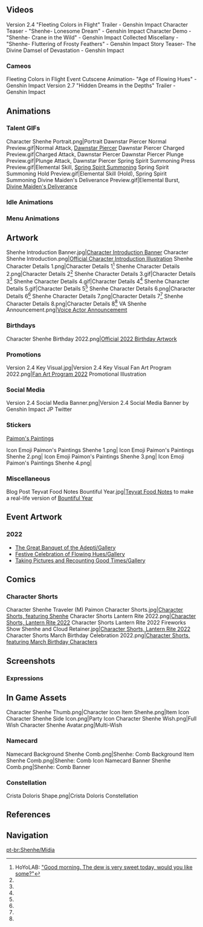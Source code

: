 {{CharacterTabs}}
<!-- Only media posted by HoYoverse. This includes artwork (made in-house or commissioned) and promotional videos. The exception is GIFs of the character using their talents. Make sure to cite the source. -->
==Videos==
<gallery hideaddbutton="true" captionalign="center">
Version 2.4 "Fleeting Colors in Flight" Trailer - Genshin Impact
Character Teaser - "Shenhe- Lonesome Dream" - Genshin Impact
Character Demo - "Shenhe- Crane in the Wild" - Genshin Impact
Collected Miscellany - "Shenhe- Fluttering of Frosty Feathers" - Genshin Impact
Story Teaser- The Divine Damsel of Devastation - Genshin Impact
</gallery>

===Cameos===
<gallery hideaddbutton="true" captionalign="center">
Fleeting Colors in Flight Event Cutscene Animation- "Age of Flowing Hues" - Genshin Impact
Version 2.7 "Hidden Dreams in the Depths" Trailer - Genshin Impact
</gallery>

==Animations==
===Talent GIFs===
<gallery hideaddbutton="true" captionalign="center">
Character Shenhe Portrait.png|Portrait
Dawnstar Piercer Normal Preview.gif|Normal Attack, [[Dawnstar Piercer]]
Dawnstar Piercer Charged Preview.gif|Charged Attack, Dawnstar Piercer
Dawnstar Piercer Plunge Preview.gif|Plunge Attack, Dawnstar Piercer
Spring Spirit Summoning Press Preview.gif|Elemental Skill, [[Spring Spirit Summoning]]
Spring Spirit Summoning Hold Preview.gif|Elemental Skill (Hold), Spring Spirit Summoning
Divine Maiden's Deliverance Preview.gif|Elemental Burst, [[Divine Maiden's Deliverance]]
</gallery>

===Idle Animations===
{{Preview
|size=180px
|file1    = Idle Shenhe 1
|file2    = Idle Shenhe 2
}}
===Menu Animations===
{{Preview
|size=180px
|file1    = Talent Menu Shenhe
|file2    = Weapon Menu Shenhe
}}

==Artwork==
<!-- Hide unused sections. Try to keep images in chronological order, based on release date. May reformat gallery once images flood, and then make subheadings and group images. -->
<gallery hideaddbutton="true" captionalign="center">
Shenhe Introduction Banner.jpg|[https://www.hoyolab.com/article/1433798 Character Introduction Banner]
Character Shenhe Introduction.png|[https://twitter.com/genshinimpact/status/1462722526686199808 Official Character Introduction Illustration]
Shenhe Character Details 1.png|Character Details 1<ref name="charDetails">HoYoLAB: [https://www.hoyolab.com/article/1815443 "Good morning. The dew is very sweet today, would you like some?"]</ref>
Shenhe Character Details 2.png|Character Details 2<ref name="charDetails" />
Shenhe Character Details 3.gif|Character Details 3<ref name="charDetails" />
Shenhe Character Details 4.gif|Character Details 4<ref name="charDetails" />
Shenhe Character Details 5.gif|Character Details 5<ref name="charDetails" />
Shenhe Character Details 6.png|Character Details 6<ref name="charDetails" />
Shenhe Character Details 7.png|Character Details 7<ref name="charDetails" />
Shenhe Character Details 8.png|Character Details 8<ref name="charDetails" />
VA Shenhe Announcement.png|[https://twitter.com/genshinimpact/status/1476432865655017474 Voice Actor Announcememt]
</gallery>

===Birthdays===
<gallery hideaddbutton="true" captionalign="center">
Character Shenhe Birthday 2022.png|[https://twitter.com/GenshinImpact/status/1501769818986455041 Official 2022 Birthday Artwork]
</gallery>
<!--
===Holiday===
<gallery hideaddbutton="true" captionalign="center">

</gallery>
-->
===Promotions===
<gallery hideaddbutton="true" captionalign="center">
Version 2.4 Key Visual.jpg|Version 2.4 Key Visual
Fan Art Program 2022.png|[https://www.hoyolab.com/article/1943442 Fan Art Program 2022] Promotional Illustration <!--2022-01-15-->
</gallery>

===Social Media===
<gallery hideaddbutton="true" captionalign="center">
Version 2.4 Social Media Banner.png|Version 2.4 Social Media Banner by Genshin Impact JP Twitter
</gallery>

===Stickers===
;[https://twitter.com/GenshinImpact/status/1486911915116924929 Paimon's Paintings]
<gallery hideaddbutton="true" captionalign="center">
Icon Emoji Paimon's Paintings Shenhe 1.png|<!-- 2022-01-28 -->
Icon Emoji Paimon's Paintings Shenhe 2.png|<!-- 2022-01-28 -->
Icon Emoji Paimon's Paintings Shenhe 3.png|<!-- 2022-01-28 -->
Icon Emoji Paimon's Paintings Shenhe 4.png|<!-- 2022-01-28 -->
</gallery>

===Miscellaneous===
<gallery hideaddbutton="true" captionalign="center">
Blog Post Teyvat Food Notes Bountiful Year.jpg|[[Teyvat Food Notes]] to make a real-life version of [[Bountiful Year]]<!--2022-01-31-->
</gallery>

==Event Artwork==
===2022===
*[[The Great Banquet of the Adepti/Gallery]]<!--2022-01-28-->
*[[Festive Celebration of Flowing Hues/Gallery]]<!--2022-01-29-->
*[[Taking Pictures and Recounting Good Times/Gallery]]<!--2022-03-10-->

==Comics==
<!--===4-Panel Comics===
<gallery hideaddbutton="true" captionalign="center">

</gallery>-->
===Character Shorts===
<gallery hideaddbutton="true" captionalign="center">
Character Shenhe Traveler (M) Paimon Character Shorts.jpg|[https://twitter.com/GenshinImpact/status/1478199506789298177 Character Shorts, featuring Shenhe] <!--2021-01-04-->
Character Shorts Lantern Rite 2022.png|[https://twitter.com/GenshinImpact/status/1487999076503363587 Character Shorts, Lantern Rite 2022]<!--2022-01-31-->
Character Shorts Lantern Rite 2022 Fireworks Show Shenhe and Cloud Retainer.jpg|[https://twitter.com/GenshinImpact/status/1490535791570960386 Character Shorts, Lantern Rite 2022]<!--2022-02-07-->
Character Shorts March Birthday Celebration 2022.png|[https://twitter.com/GenshinImpact/status/1509470560002084866 Character Shorts, featuring March Birthday Characters]<!--2022-03-31-->
</gallery>

==Screenshots==
===Expressions===
{{Character Expression
|character   = Shenhe
|expression1 = Default
|expression2 = Pensive
|expression3 = Smiley
}}

==In Game Assets==
<gallery hideaddbutton="true" captionalign="center">
Character Shenhe Thumb.png|Character Icon
Item Shenhe.png|Item Icon
Character Shenhe Side Icon.png|Party Icon
Character Shenhe Wish.png|Full Wish
Character Shenhe Avatar.png|Multi-Wish
</gallery>

===Namecard===
<gallery hideaddbutton="true" captionalign="center">
Namecard Background Shenhe Comb.png|Shenhe: Comb Background
Item Shenhe Comb.png|Shenhe: Comb Icon
Namecard Banner Shenhe Comb.png|Shenhe: Comb Banner
</gallery>

===Constellation===
<gallery hideaddbutton="true" captionalign="center">
Crista Doloris Shape.png|Crista Doloris Constellation
</gallery>
==References==
{{Reflist}}

==Navigation==
{{Character Navbox|link type=media}}
[[pt-br:Shenhe/Mídia]]